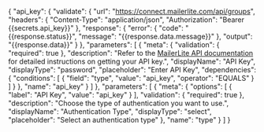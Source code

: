 {
    "api_key": {
        "validate": {
            "url": "https://connect.mailerlite.com/api/groups",
            "headers": {
                "Content-Type": "application/json",
                "Authorization": "Bearer {{secrets.api_key}}"
            },
            "response": {
                "error": {
                    "code": "{{response.status}}",
                    "message": "{{response.data.message}}"
                },
                "output": "{{response.data}}"
            }
        },
        "parameters": [
            {
                "meta": {
                    "validation": {
                        "required": true
                    },
                    "description": "Refer to the <a href='https://dashboard.mailerlite.com/integrations/api' target='_blank'>MailerLite API documentation</a> for detailed instructions on getting your API key.",
                    "displayName": "API Key",
                    "displayType": "password",
                    "placeholder": "Enter API Key",
                    "dependencies": {
                        "conditions": [
                            {
                                "field": "type",
                                "value": "api_key",
                                "operator": "EQUALS"
                            }
                        ]
                    }
                },
                "name": "api_key"
            }
        ]
    },
    "parameters": [
        {
            "meta": {
                "options": [
                    {
                        "label": "API Key",
                        "value": "api_key"
                    }
                ],
                "validation": {
                    "required": true
                },
                "description": "Choose the type of authentication you want to use.",
                "displayName": "Authentication Type",
                "displayType": "select",
                "placeholder": "Select an authentication type"
            },
            "name": "type"
        }
    ]
}